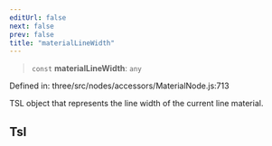 ```yaml
---
editUrl: false
next: false
prev: false
title: "materialLineWidth"
---
```


> `const` **materialLineWidth**: `any`

Defined in: three/src/nodes/accessors/MaterialNode.js:713

TSL object that represents the line width of the current line material.

## Tsl
